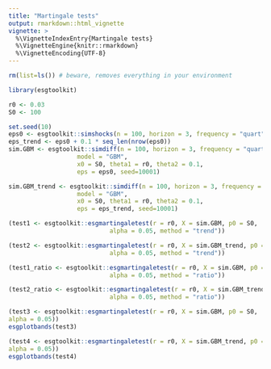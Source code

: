 ```yaml
---
title: "Martingale tests"
output: rmarkdown::html_vignette
vignette: >
  %\VignetteIndexEntry{Martingale tests}
  %\VignetteEngine{knitr::rmarkdown}
  %\VignetteEncoding{UTF-8}
---
```


```r
rm(list=ls()) # beware, removes everything in your environment

library(esgtoolkit)

r0 <- 0.03
S0 <- 100

set.seed(10)
eps0 <- esgtoolkit::simshocks(n = 100, horizon = 3, frequency = "quart")
eps_trend <- eps0 + 0.1 * seq_len(nrow(eps0))
sim.GBM <- esgtoolkit::simdiff(n = 100, horizon = 3, frequency = "quart",   
                   model = "GBM", 
                   x0 = S0, theta1 = r0, theta2 = 0.1, 
                   eps = eps0, seed=10001)

sim.GBM_trend <- esgtoolkit::simdiff(n = 100, horizon = 3, frequency = "quart",   
                   model = "GBM", 
                   x0 = S0, theta1 = r0, theta2 = 0.1, 
                   eps = eps_trend, seed=10001)

(test1 <- esgtoolkit::esgmartingaletest(r = r0, X = sim.GBM, p0 = S0, 
                            alpha = 0.05, method = "trend"))

(test2 <- esgtoolkit::esgmartingaletest(r = r0, X = sim.GBM_trend, p0 = S0, 
                            alpha = 0.05, method = "trend"))

(test1_ratio <- esgtoolkit::esgmartingaletest(r = r0, X = sim.GBM, p0 = S0, 
                            alpha = 0.05, method = "ratio"))

(test2_ratio <- esgtoolkit::esgmartingaletest(r = r0, X = sim.GBM_trend, p0 = S0, 
                            alpha = 0.05, method = "ratio"))

(test3 <- esgtoolkit::esgmartingaletest(r = r0, X = sim.GBM, p0 = S0, 
alpha = 0.05))
esgplotbands(test3) 

(test4 <- esgtoolkit::esgmartingaletest(r = r0, X = sim.GBM_trend, p0 = S0, 
alpha = 0.05))
esgplotbands(test4) 
```

